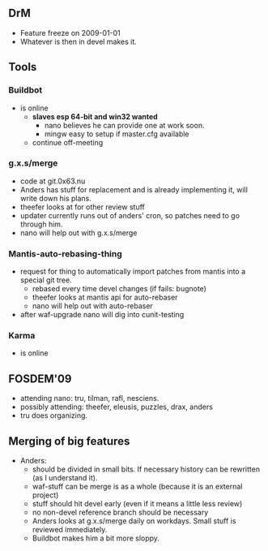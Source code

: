 == DrM ==
* Feature freeze on 2009-01-01
* Whatever is then in devel makes it.

== Tools ==

=== Buildbot ===
* is online
** '''slaves esp 64-bit and win32 wanted'''
*** nano believes he can provide one at work soon.
*** mingw easy to setup if master.cfg available
** continue off-meeting

=== g.x.s/merge ===
* code at git.0x63.nu
* Anders has stuff for replacement and is already implementing it, will write down his plans.
* theefer looks at for other review stuff
* updater currently runs out of anders' cron, so patches need to go through him.
* nano will help out with g.x.s/merge

=== Mantis-auto-rebasing-thing ===
* request for thing to automatically import patches from mantis into a special git tree.
** rebased every time devel changes (if fails: bugnote)
** theefer looks at mantis api for auto-rebaser
** nano will help out with auto-rebaser
* after waf-upgrade nano will dig into cunit-testing

=== Karma ===
* is online

== FOSDEM'09 ==
* attending nano: tru, tilman, rafl, nesciens.
* possibly attending: theefer, eleusis, puzzles, drax, anders
* tru does organizing.

== Merging of big features ==
* Anders:
** should be divided in small bits. If necessary history can be rewritten (as I understand it).
** waf-stuff can be merge is as a whole (because it is an external project)
** stuff should hit devel early (even if it means a little less review)
** no non-devel reference branch should be necessary
** Anders looks at g.x.s/merge daily on workdays. Small stuff is reviewed immediately.
** Buildbot makes him a bit more sloppy.